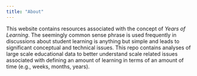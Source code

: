 ```yaml
---
title: "About"
---
```


This website contains resources associated with the concept of _Years of Learning_. The seemingly common sense phrase is used frequently in discussions 
about student learning is anything but simple and leads to significant conceptual and technical issues. This repo contains analyses of large scale educational
data to better understand scale related issues associated with defining an amount of learning in terms of an amount of time (e.g., weeks, months, years).

